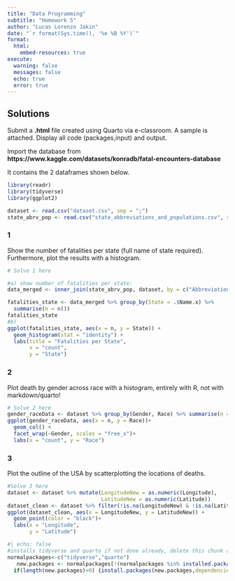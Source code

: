 ```yaml
---
title: "Data Programming"
subtitle: "Homework 5"
author: "Lucas Lorenzo Jakin"
date: "`r format(Sys.time(), '%e %B %Y')`"
format: 
  html:
    embed-resources: true
execute: 
  warning: false
  messages: false
  echo: true
  error: true
---
```


## Solutions

Submit a **.html** file created using Quarto via e-classroom. A sample is attached. Display all code (packages,input) and output.

Import the database from **https://www.kaggle.com/datasets/konradb/fatal-encounters-database**

It contains the 2 dataframes shown below.

```r
library(readr)
library(tidyverse)
library(ggplot2)

dataset <- read.csv("dataset.csv", sep = ";")
state_abrv_pop <- read.csv("state_abbreviations_and_populations.csv", sep = ";")

```

### 1
Show the number of fatalities per state (full name of state required). Furthermore, plot the results with a histogram.


```r
# Solve 1 here

#a) show number of fatalities per state:
data_merged <- inner_join(state_abrv_pop, dataset, by = c("Abbreviation" = "State"))

fatalities_state <- data_merged %>% group_by(State = .$Name.x) %>%
  summarise(n = n())
fatalities_state
#b)
ggplot(fatalities_state, aes(x = n, y = State)) +
  geom_histogram(stat = "identity") +
  labs(title = "Fatalities per State",
       x = "count",
       y = "State")

```

### 2
Plot death by gender across race with a histogram, entirely with R, not with markdown/quarto!

```r
# Solve 2 here 
gender_raceData <- dataset %>% group_by(Gender, Race) %>% summarise(n = n(), .groups = 'drop')
ggplot(gender_raceData, aes(x = n, y = Race))+
  geom_col() +
  facet_wrap(~Gender, scales = "free_x")+
  labs(x = "count", y = "Race") 

```

### 3
Plot the outline of the USA by scatterplotting the locations of deaths.

```r
#Solve 3 here
dataset <- dataset %>% mutate(LongitudeNew = as.numeric(Longitude),
                              LatitudeNew = as.numeric(Latitude))
dataset_clean <- dataset %>% filter(!is.na(LongitudeNew) & !is.na(LatitudeNew))
ggplot(dataset_clean, aes(x = LongitudeNew, y = LatitudeNew)) +
  geom_point(color = "black")+
  labs(x = "Longitude",
       y = "Latitude")
```


```r
#| echo: false
#installs tidyverse and quarto if not done already, delete this chunk after running it once.
normalpackages<-c("tidyverse","quarto")
   new.packages <- normalpackages[!(normalpackages %in% installed.packages()[,"Package"])]
  if(length(new.packages)>0) {install.packages(new.packages,dependencies =T,quiet = T)}
```

